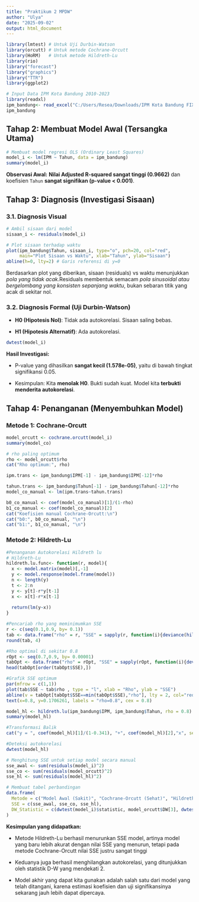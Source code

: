 ```yaml
---
title: "Praktikum 2 MPDW"
author: "Ulya"
date: "2025-09-02"
output: html_document
---
```



```r
library(lmtest) # Untuk Uji Durbin-Watson
library(orcutt) # Untuk metode Cochrane-Orcutt
library(HoRM)   # Untuk metode Hildreth-Lu
library(rio)
library("forecast")
library("graphics")
library("TTR")
library(ggplot2)
```

```r
# Input Data IPM Kota Bandung 2010-2023
library(readxl)
ipm_bandung<- read_excel("C:/Users/Resea/Downloads/IPM Kota Bandung FIX.xlsx")
ipm_bandung

```


## Tahap 2: Membuat Model Awal (Tersangka Utama)

```r
# Membuat model regresi OLS (Ordinary Least Squares)
model_i <- lm(IPM ~ Tahun, data = ipm_bandung)
summary(model_i)
```
**Observasi Awal:**
**Nilai Adjusted R-squared sangat tinggi (0.9662)** dan koefisien `Tahun` **sangat signifikan (p-value \< 0.001)**.

## Tahap 3: Diagnosis (Investigasi Sisaan)

### 3.1. Diagnosis Visual

```r
# Ambil sisaan dari model
sisaan_i <- residuals(model_i)

# Plot sisaan terhadap waktu
plot(ipm_bandung$Tahun, sisaan_i, type="o", pch=20, col="red",
     main="Plot Sisaan vs Waktu", xlab="Tahun", ylab="Sisaan")
abline(h=0, lty=2) # Garis referensi di y=0
```
Berdasarkan plot yang diberikan, sisaan (residuals) vs waktu menunjukkan *pola yang tidak acak*.Residuals membentuk semacam *pola sinusoidal atau bergelombang yang konsisten sepanjang waktu*, bukan sebaran titik yang acak di sekitar nol.

### 3.2. Diagnosis Formal (Uji Durbin-Watson)

-   **H0 (Hipotesis Nol)**: Tidak ada autokorelasi. Sisaan saling bebas.

-   **H1 (Hipotesis Alternatif)**: Ada autokorelasi.

```r
dwtest(model_i)
```
**Hasil Investigasi:**

-   P-value yang dihasilkan **sangat kecil (1.578e-05)**, yaitu di bawah tingkat signifikansi 0.05.

-   Kesimpulan: Kita **menolak H0**. Bukti sudah kuat. Model kita **terbukti menderita autokorelasi**.

## Tahap 4: Penanganan (Menyembuhkan Model)

### Metode 1: Cochrane-Orcutt

```r
model_orcutt <- cochrane.orcutt(model_i)
summary(model_co)

# rho paling optimum
rho <- model_orcutt$rho
cat("Rho optimum:", rho)
```
```r
ipm.trans <- ipm_bandung$IPM[-1] - ipm_bandung$IPM[-12]*rho

tahun.trans <- ipm_bandung$Tahun[-1] - ipm_bandung$Tahun[-12]*rho
model_co_manual <- lm(ipm.trans~tahun.trans)

b0_co_manual <- coef(model_co_manual)[1]/(1-rho)
b1_co_manual <- coef(model_co_manual)[2]
cat("Koefisien manual Cochrane-Orcutt:\n")
cat("b0:", b0_co_manual, "\n")
cat("b1:", b1_co_manual, "\n")
```

### Metode 2: Hildreth-Lu
```r
#Penanganan Autokorelasi Hildreth lu
# Hildreth-Lu
hildreth.lu.func<- function(r, model){
  x <- model.matrix(model)[,-1]
  y <- model.response(model.frame(model))
  n <- length(y)
  t <- 2:n
  y <- y[t]-r*y[t-1]
  x <- x[t]-r*x[t-1]
  
  return(lm(y~x))
}

#Pencariab rho yang meminimumkan SSE
r <- c(seq(0.1,0.9, by= 0.1))
tab <- data.frame("rho" = r, "SSE" = sapply(r, function(i){deviance(hildreth.lu.func(i, model_1))}))
round(tab, 4)
```

```r
#Rho optimal di sekitar 0.8
rOpt <- seq(0.7,0.9, by= 0.00001)
tabOpt <- data.frame("rho" = rOpt, "SSE" = sapply(rOpt, function(i){deviance(hildreth.lu.func(i, model_1))}))
head(tabOpt[order(tabOpt$SSE),])
```

```r
#Grafik SSE optimum
par(mfrow = c(1,1))
plot(tab$SSE ~ tab$rho , type = "l", xlab = "Rho", ylab = "SSE")
abline(v = tabOpt[tabOpt$SSE==min(tabOpt$SSE),"rho"], lty = 2, col="red",lwd=2)
text(x=0.8, y=0.1706261, labels = "rho=0.8", cex = 0.8)
```

```r
model_hl <- hildreth.lu(ipm_bandung$IPM, ipm_bandung$Tahun, rho = 0.8)
summary(model_hl)
```
```r
#Transformasi Balik
cat("y = ", coef(model_hl)[1]/(1-0.341), "+", coef(model_hl)[2],"x", sep = "")
```
```r
#Deteksi autokorelasi
dwtest(model_hl)
```

```r
# Menghitung SSE untuk setiap model secara manual
sse_awal <- sum(residuals(model_i)^2)
sse_co <- sum(residuals(model_orcutt)^2)
sse_hl <- sum(residuals(model_hl)^2)

# Membuat tabel perbandingan
data.frame(
  Metode = c("Model Awal (Sakit)", "Cochrane-Orcutt (Sehat)", "Hildreth-Lu (Sehat)"),
  SSE = c(sse_awal, sse_co, sse_hl),
  DW_Statistic = c(dwtest(model_i)$statistic, model_orcutt$DW[3], dwtest(model_hl)$statistic)
)
```

**Kesimpulan yang didapatkan:**

-   Metode Hildreth-Lu berhasil menurunkan SSE model, artinya model yang baru lebih akurat dengan nilai SSE yang menurun, tetapi pada metode Cochrane-Orcutt nilai SSE justru sangat tinggi

-   Keduanya juga berhasil menghilangkan autokorelasi, yang ditunjukkan oleh statistik D-W yang mendekati 2.

-   Model akhir yang dapat kita gunakan adalah salah satu dari model yang telah ditangani, karena estimasi koefisien dan uji signifikansinya sekarang jauh lebih dapat dipercaya.

